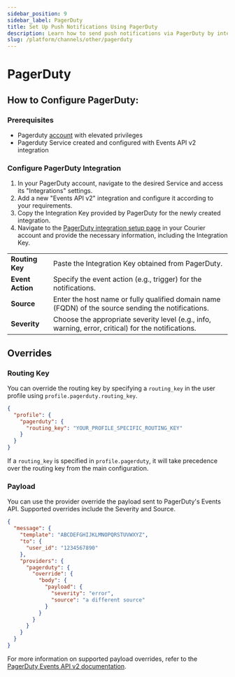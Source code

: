 ```yaml
---
sidebar_position: 9
sidebar_label: PagerDuty
title: Set Up Push Notifications Using PagerDuty
description: Learn how to send push notifications via PagerDuty by integrating PagerDuty's API with Courier in this step-by-step tutorial.
slug: /platform/channels/other/pagerduty
---
```



# PagerDuty

## How to Configure PagerDuty:

### Prerequisites

- Pagerduty [account](https://www.pagerduty.com/sign-up/) with elevated privileges
- Pagerduty Service created and configured with Events API v2 integration

### Configure PagerDuty Integration

1. In your PagerDuty account, navigate to the desired Service and access its "Integrations" settings.
2. Add a new "Events API v2" integration and configure it according to your requirements.
3. Copy the Integration Key provided by PagerDuty for the newly created integration.
4. Navigate to the [PagerDuty integration setup page](https://app.courier.com/channels/pagerduty) in your Courier account and provide the necessary information, including the Integration Key.

|               |                                                                                                         |
|---------------|---------------------------------------------------------------------------------------------------------|
| **Routing Key**   | Paste the Integration Key obtained from PagerDuty.                                                  |
| **Event Action**  | Specify the event action (e.g., trigger) for the notifications.                                     |
| **Source**        | Enter the host name or fully qualified domain name (FQDN) of the source sending the notifications.  |
| **Severity**      | Choose the appropriate severity level (e.g., info, warning, error, critical) for the notifications. |

## Overrides 

### Routing Key

You can override the routing key by specifying a `routing_key` in the user profile using `profile.pagerduty.routing_key`. 

```json
{
  "profile": {
    "pagerduty": {
      "routing_key": "YOUR_PROFILE_SPECIFIC_ROUTING_KEY"
    }
  }
}
```
If a `routing_key` is specified in `profile.pagerduty`, it will take precedence over the routing key from the main configuration.

### Payload

You can use the provider override the payload sent to PagerDuty's Events API. Supported overrides include the Severity and Source.

```json title=JSON
{
  "message": {
    "template": "ABCDEFGHIJKLMNOPQRSTUVWXYZ",
    "to": {
      "user_id": "1234567890"
    },
    "providers": {
      "pagerduty": {
        "override": {
          "body": {
            "payload": {
              "severity": "error",
              "source": "a different source"
            }
          }
        }
      }
    }
  }
}
```

For more information on supported payload overrides, refer to the [PagerDuty Events API v2 documentation](https://v2.developer.pagerduty.com/docs/send-an-event-events-api-v2).
